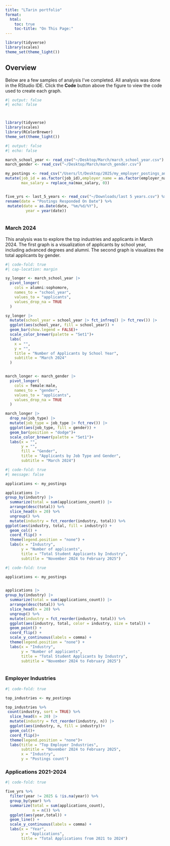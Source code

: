 ```yaml
---
title: "LTarin portfolio"
format: 
  html:
    toc: true
    toc-title: "On This Page:"
---
```


```r
library(tidyverse)
library(scales)
theme_set(theme_light())
```

## Overview

Below are a few samples of analysis I've completed. All analysis was done in the RStudio IDE. Click the **Code** button above the figure to view the code used to create each graph.

```r
#| output: false
#| echo: false



library(tidyverse)
library(scales)
library(RColorBrewer)
theme_set(theme_light())
```

```r
#| output: false
#| echo: false

march_school_year <- read_csv("~/Desktop/March/march_school_year.csv")
march_gender <- read_csv("~/Desktop/March/march_gender.csv")

my_postings <- read_csv("/Users/lt/Desktop/2025/my_employer_postings_and_applications_nov_to_feb17.csv") %>% 
mutate(job_id = as.factor(job_id),employer_name = as.factor(employer_name), industry = as.factor(industry), 
       max_salary = replace_na(max_salary, 0))


five_yrs <- last_5_years <- read_csv("~/Downloads/last 5 years.csv") %>% 
rename(date = "Postings Responded On Date") %>% 
 mutate(date = as.Date(date, "%m/%d/%Y"),
         year = year(date))



```

### March 2024

This analysis was to explore the top industries and applicants in March 2024. The first graph is a visualization of applicants by school year, including advanced degrees and alumni. The second graph is visualizes the total applicants by gender.

```r
#| code-fold: true
#| cap-location: margin

sy_longer <- march_school_year |> 
  pivot_longer(
    cols = alumni:sophomore,
    names_to = "school_year",
    values_to = "applicants",
    values_drop_na = TRUE
  )

sy_longer |> 
  mutate(school_year = school_year |> fct_infreq() |> fct_rev()) |> 
  ggplot(aes(school_year, fill = school_year)) +
  geom_bar(show.legend = FALSE)+
  scale_color_brewer(palette = "Set1")+
  labs(
    x = "",
    y = "",
    title = "Number of Applicants by School Year",
    subtitle = "March 2024"
  )


march_longer <- march_gender |> 
  pivot_longer(
    cols = female:male,
    names_to = "gender",
    values_to = "applicants",
    values_drop_na = TRUE
  )

march_longer |> 
  drop_na(job_type) |> 
  mutate(job_type = job_type |> fct_rev()) |> 
  ggplot(aes(job_type, fill = gender)) +
  geom_bar(position = "dodge")+
  scale_color_brewer(palette = "Set1")+
  labs(x = "",
       y = "",
       fill = "Gender",
       title = "Applicants by Job Type and Gender", 
       subtitle = "March 2024")

```

```r
#| code-fold: true
#| message: false

applications <- my_postings 

applications |> 
group_by(industry) |> 
  summarize(total = sum(applications_count)) |> 
  arrange(desc(total)) %>% 
  slice_head(n = 20) %>% 
  ungroup() %>% 
  mutate(industry = fct_reorder(industry, total)) %>% 
ggplot(aes(industry, total, fill = industry)) +
  geom_col() +
  coord_flip() +
  theme(legend.position = "none") +
  labs(x = "Industry",
       y = "Number of applicants",
       title = "Total Student Applicants by Industry",
       subtitle = "November 2024 to February 2025")
```

```r
#| code-fold: true

applications <- my_postings 


applications |>
group_by(industry) |> 
  summarize(total = sum(applications_count)) |> 
  arrange(desc(total)) %>% 
  slice_head(n = 20) %>% 
  ungroup() %>% 
  mutate(industry = fct_reorder(industry, total)) %>% 
  ggplot(aes(industry, total, color = industry, size = total)) +
  geom_point() +
  coord_flip() +
  scale_y_continuous(labels = comma) +
  theme(legend.position = "none") +
  labs(x = "Industry",
       y = "Number of applicants",
       title = "Total Student Applicants by Industry",
       subtitle = "November 2024 to February 2025") 



```

### Employer Industries

```r
#| code-fold: true

top_industries <- my_postings

top_industries %>% 
 count(industry, sort = TRUE) %>% 
  slice_head(n = 20) |> 
  mutate(industry = fct_reorder(industry, n)) |> 
  ggplot(aes(industry, n, fill = industry))+
  geom_col()+
  coord_flip()+
  theme(legend.position = "none")+
  labs(title = "Top Employer Industries",
       subtitle = "November 2024 to February 2025", 
       x = "Industry",
       y = "Postings count")

```

### Applications 2021-2024

```r
#| code-fold: true

five_yrs %>% 
  filter(year != 2025 & !is.na(year)) %>% 
  group_by(year) %>% 
  summarize(total = sum(applications_count),
            n = n()) %>% 
  ggplot(aes(year,total)) +
  geom_line() +
  scale_y_continuous(labels = comma) +
  labs(x = "Year",
       y = "Applications",
       title = "Total Applications from 2021 to 2024")


```